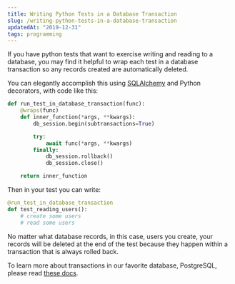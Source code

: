 ```yaml
---
title: Writing Python Tests in a Database Transaction
slug: /writing-python-tests-in-a-database-transaction
updatedAt: "2019-12-31"
tags: programming
---
```



If you have python tests that want to exercise writing and reading to a
database, you may find it helpful to wrap each test in a database transaction
so any records created are automatically deleted.

You can elegantly accomplish this using
[SQLAlchemy](https://www.sqlalchemy.org/) and Python decorators, with code
like this:

```python
def run_test_in_database_transaction(func):
    @wraps(func)
    def inner_function(*args, **kwargs):
        db_session.begin(subtransactions=True)

        try:
            await func(*args, **kwargs)
        finally:
            db_session.rollback()
            db_session.close()

    return inner_function
```

Then in your test you can write:


```python
@run_test_in_database_transaction
def test_reading_users():
    # create some users
    # read some users
```

No matter what database records, in this case, users you create, your records
will be deleted at the end of the test because they happen within a
transaction that is always rolled back.

To learn more about transactions in our favorite database, PostgreSQL, please
read [these
docs](https://www.postgresql.org/docs/current/tutorial-transactions.html).
